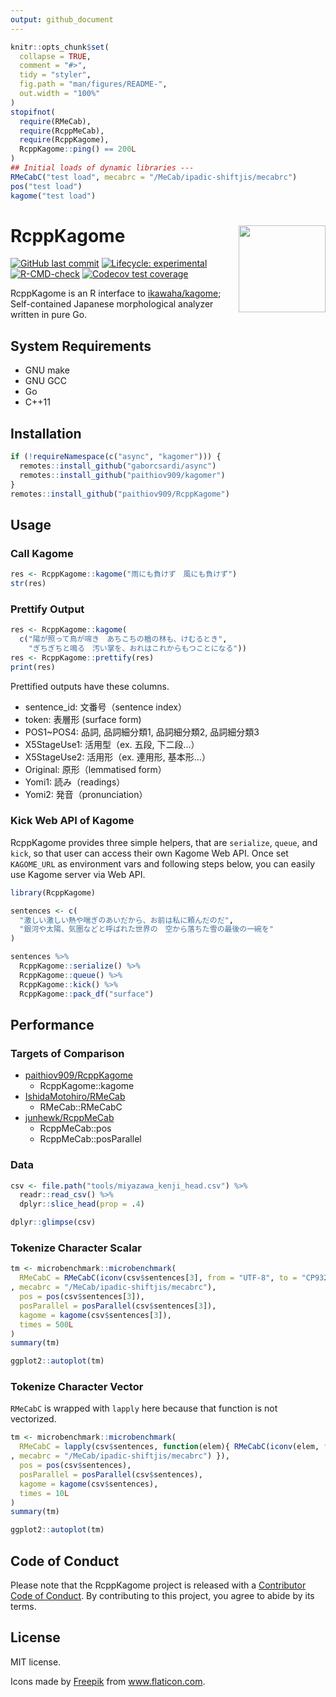 ```yaml
---
output: github_document
---
```


<!-- README.md is generated from README.Rmd. Please edit that file -->

```r
knitr::opts_chunk$set(
  collapse = TRUE,
  comment = "#>",
  tidy = "styler",
  fig.path = "man/figures/README-",
  out.width = "100%"
)
stopifnot(
  require(RMeCab),
  require(RcppMeCab),
  require(RcppKagome),
  RcppKagome::ping() == 200L
)
## Initial loads of dynamic libraries ---
RMeCabC("test load", mecabrc = "/MeCab/ipadic-shiftjis/mecabrc")
pos("test load")
kagome("test load")
```

# RcppKagome <a href='https://paithiov909.github.io/RcppKagome'><img src='https://raw.githack.com/paithiov909/RcppKagome/main/man/figures/logo.png' align="right" height="139" /></a>

<!-- badges: start -->
[![GitHub last commit](https://img.shields.io/github/last-commit/paithiov909/RcppKagome)](#)
[![Lifecycle: experimental](https://img.shields.io/badge/lifecycle-experimental-orange.svg)](https://www.tidyverse.org/lifecycle/#experimental)
[![R-CMD-check](https://github.com/paithiov909/RcppKagome/workflows/R-CMD-check/badge.svg)](https://github.com/paithiov909/RcppKagome/actions)
[![Codecov test coverage](https://codecov.io/gh/paithiov909/RcppKagome/branch/main/graph/badge.svg)](https://codecov.io/gh/paithiov909/RcppKagome?branch=main)
<!-- badges: end -->

RcppKagome is an R interface to [ikawaha/kagome](https://github.com/ikawaha/kagome); Self-contained Japanese morphological analyzer written in pure Go.

## System Requirements

- GNU make
- GNU GCC
- Go
- C++11

## Installation

```r
if (!requireNamespace(c("async", "kagomer"))) {
  remotes::install_github("gaborcsardi/async")
  remotes::install_github("paithiov909/kagomer")
}
remotes::install_github("paithiov909/RcppKagome")
```

## Usage

### Call Kagome

```r
res <- RcppKagome::kagome("雨にも負けず　風にも負けず")
str(res)
```

### Prettify Output

```r
res <- RcppKagome::kagome(
  c("陽が照って鳥が啼き　あちこちの楢の林も、けむるとき",
    "ぎちぎちと鳴る　汚い掌を、おれはこれからもつことになる"))
res <- RcppKagome::prettify(res)
print(res)
```

Prettified outputs have these columns.

- sentence_id: 文番号（sentence index）
- token: 表層形 (surface form)
- POS1~POS4: 品詞, 品詞細分類1, 品詞細分類2, 品詞細分類3
- X5StageUse1: 活用型（ex. 五段, 下二段…）
- X5StageUse2: 活用形（ex. 連用形, 基本形…）
- Original: 原形（lemmatised form）
- Yomi1: 読み（readings）
- Yomi2: 発音（pronunciation）

### Kick Web API of Kagome

RcppKagome provides three simple helpers, that are `serialize`, `queue`, and `kick`, so that user can access their own Kagome Web API.
Once set `KAGOME_URL` as environment vars and following steps below, you can easily use Kagome server via Web API.

```r
library(RcppKagome)

sentences <- c(
  "激しい激しい熱や喘ぎのあいだから、お前は私に頼んだのだ",
  "銀河や太陽、気圏などと呼ばれた世界の　空から落ちた雪の最後の一碗を"
)

sentences %>%
  RcppKagome::serialize() %>%
  RcppKagome::queue() %>%
  RcppKagome::kick() %>%
  RcppKagome::pack_df("surface")
```

## Performance

### Targets of Comparison

- [paithiov909/RcppKagome](https://github.com/paithiov909/RcppKagome)
  - RcppKagome::kagome
- [IshidaMotohiro/RMeCab](https://github.com/IshidaMotohiro/RMeCab)
  - RMeCab::RMeCabC
- [junhewk/RcppMeCab](https://github.com/junhewk/RcppMeCab)
  - RcppMeCab::pos
  - RcppMeCab::posParallel

### Data

```r
csv <- file.path("tools/miyazawa_kenji_head.csv") %>%
  readr::read_csv() %>%
  dplyr::slice_head(prop = .4)

dplyr::glimpse(csv)
```

### Tokenize Character Scalar

```r
tm <- microbenchmark::microbenchmark(
  RMeCabC = RMeCabC(iconv(csv$sentences[3], from = "UTF-8", to = "CP932")
, mecabrc = "/MeCab/ipadic-shiftjis/mecabrc"),
  pos = pos(csv$sentences[3]),
  posParallel = posParallel(csv$sentences[3]),
  kagome = kagome(csv$sentences[3]),
  times = 500L
)
summary(tm)
```

```r
ggplot2::autoplot(tm)
```

### Tokenize Character Vector

`RMeCabC` is wrapped with `lapply` here because that function is not vectorized.

```r
tm <- microbenchmark::microbenchmark(
  RMeCabC = lapply(csv$sentences, function(elem){ RMeCabC(iconv(elem, from = "UTF-8", to = "CP932")
, mecabrc = "/MeCab/ipadic-shiftjis/mecabrc") }),
  pos = pos(csv$sentences),
  posParallel = posParallel(csv$sentences),
  kagome = kagome(csv$sentences),
  times = 10L
)
summary(tm)
```

```r
ggplot2::autoplot(tm)
```

## Code of Conduct

Please note that the RcppKagome project is released with a [Contributor Code of Conduct](https://paithiov909.github.io/RcppKagome/CODE_OF_CONDUCT.html). By contributing to this project, you agree to abide by its terms.

## License

MIT license.

Icons made by [Freepik](http://www.freepik.com/) from [www.flaticon.com](https://www.flaticon.com/).

